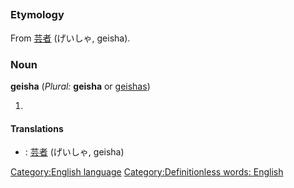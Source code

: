 =={{en}}==
[[Category:English language]]
===Etymology===
From {{ja}} [[芸者]] (げいしゃ, geisha).
===Noun===
'''geisha''' (''Plural:'' '''geisha''' or [[geishas]])

#{{stub}} [[Category:Definitionless words: English]]
====Translations====
*{{ja}}: [[芸者]] (げいしゃ, geisha)